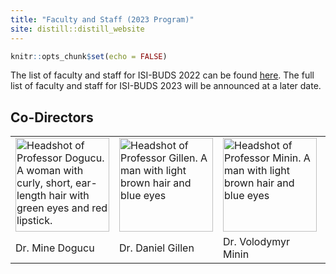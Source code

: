 ```yaml
---
title: "Faculty and Staff (2023 Program)"
site: distill::distill_website
---
```


```r
knitr::opts_chunk$set(echo = FALSE)

```

The list of faculty and staff for ISI-BUDS 2022 can be found [here](faculty-staff-2022.html). The full list of faculty and staff for ISI-BUDS 2023 will be announced at a later date. 

<h2 id="faculty">Co-Directors</h2>
<table>
<tr>
<td><img src="images/mine-dogucu.jpeg" class="rounded-circle center mx-auto d-block" alt="Headshot of Professor Dogucu. A woman with curly, short, ear-length hair with green eyes and red lipstick." style="width:150px; margin-right;0%; margin-left:0%; display:block;"></td>


<td><img src="images/dan-gillen.jpeg" class="rounded-circle center mx-auto d-block" alt="Headshot of Professor Gillen. A man with light brown hair and blue eyes" style="width:150px; margin-right;0%; margin-left:0%; display:block;"></td>


<td><img src="images/vladimir-minin.jpeg" class="rounded-circle center mx-auto d-block" alt="Headshot of Professor Minin. A man with light brown hair and blue eyes" style="width:150px; margin-right;0%; margin-left:0%; display:block;"></td>

<td><img src="images/babak-shahbaba.jpeg" class="rounded-circle center mx-auto d-block" alt="Headshot of Professor Shahbaba. A man with dark/grey hair and brown eyes" style="width:150px; margin-right;0%; margin-left:0%; display:block;"></td>

</tr>

<tr class="odd">
<td>Dr. Mine Dogucu</td>
<td>Dr. Daniel Gillen</td>
<td>Dr. Volodymyr Minin</td>
<td>Dr. Babak Shahbaba</td>
</tr>

<tr class="header">


</tr>

</table>



<div class="sourceCode" id="cb1"><pre class="sourceCode r distill-force-highlighting-css"><code class="sourceCode r"></code></pre></div>
<!--radix_placeholder_article_footer-->
<!--/radix_placeholder_article_footer-->
</div>


